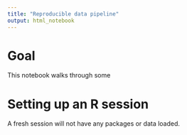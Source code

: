 ```yaml
---
title: "Reproducible data pipeline"
output: html_notebook
---
```


# Goal

This notebook walks through some 

# Setting up an R session

A fresh session will not have any packages or data loaded.

```r

```

